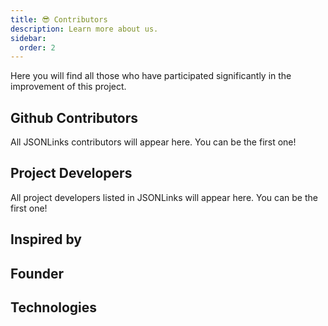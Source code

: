 ```yaml
---
title: 😎 Contributors
description: Learn more about us.
sidebar:
  order: 2
---
```



Here you will find all those who have participated significantly in the improvement of this project.

## Github Contributors

All JSONLinks contributors will appear here. You can be the first one!

<ContributorCard 
  img="https://placehold.co/50x50"
  github=""
/>

## Project Developers

All project developers listed in JSONLinks will appear here. You can be the first one!

<DeveloperCard
  img="https://placehold.co/100x100"
  github=""
/>

## Inspired by

<SocialCard
  title="Miguel Ángel Durán"
  text="Who has inspired people all over the world."
  img="https://avatars.githubusercontent.com/u/1561955"
  linkedin="https://www.linkedin.com/in/midudev"
  github="https://github.com/midudev"
  youtube="https://www.youtube.com/c/midudev"
  twitch="https://www.twitch.tv/midudev"
  instagram="https://instagram.com/midudev"
/>

<LinkCard
  title="Personal portfolio using Astro 4, HTML and CSS"
  description="This project was inspired by the following video."
  href="https://youtu.be/Zwh92LTB-Bk"
  target="_blank"
/>


## Founder

<SocialCard
  title="Klender Carrasco"
  text="Just another human being."
  img="https://avatars.githubusercontent.com/u/36539682"
  linkedin="https://www.linkedin.com/in/marcosklender"
  github="https://github.com/marcosklender"
  instagram="https://instagram.com/marcosklender"
/>


## Technologies

<LinkCard
  title="Astro"
  description="The web framework for content-driven websites."
  href="https://astro.build"
  target="_blank"
/>

<LinkCard
  title="Starlight"
  description="Everything you need to build a stellar documentation website."
  href="https://starlight.astro.build"
  target="_blank"
/>

<LinkCard
  title="MDX"
  description="Markdown for the component era. MDX lets you use JSX in your content."
  href="https://mdxjs.com"
  target="_blank"
/>